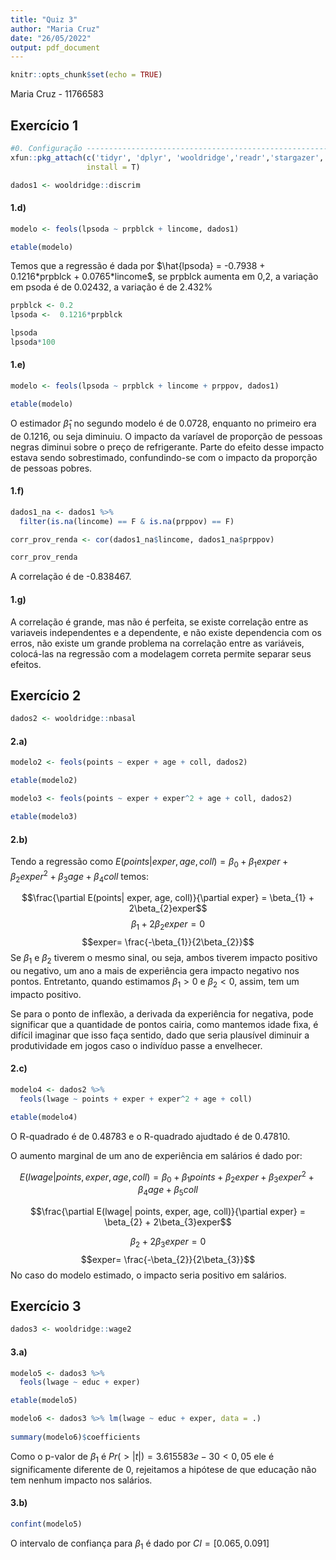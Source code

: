 ---
title: "Quiz 3"
author: "Maria Cruz"
date: "26/05/2022"
output: pdf_document
---

```{r setup, include=FALSE}
knitr::opts_chunk$set(echo = TRUE)
```

Maria Cruz - 11766583

## Exercício 1
```{r}
#0. Configuração ------------------------------------------------------
xfun::pkg_attach(c('tidyr', 'dplyr', 'wooldridge','readr','stargazer','fixest'), 
                 install = T)
```

```{r}
dados1 <- wooldridge::discrim
```


#### 1.d) 

```{r}
modelo <- feols(lpsoda ~ prpblck + lincome, dados1)

etable(modelo)

```

Temos que a regressão é dada por $\hat{lpsoda} = -0.7938 + 0.1216*prpblck + 0.0765*lincome$, se prpblck aumenta em 0,2, a variação em psoda é de 0.02432, a variação é de 2.432%

```{r}
prpblck <- 0.2
lpsoda <-  0.1216*prpblck

lpsoda
lpsoda*100

```



#### 1.e)


```{r}
modelo <- feols(lpsoda ~ prpblck + lincome + prppov, dados1)

etable(modelo)
```
 O estimador $\hat{\beta}_{1}$ no segundo modelo é de 0.0728, enquanto no primeiro era de 0.1216, ou seja diminuiu. O impacto da varíavel de proporção de pessoas negras diminui sobre o preço de refrigerante. Parte do efeito desse impacto estava sendo sobrestimado, confundindo-se com o impacto da proporção de pessoas pobres.

#### 1.f)
```{r}
dados1_na <- dados1 %>% 
  filter(is.na(lincome) == F & is.na(prppov) == F)

corr_prov_renda <- cor(dados1_na$lincome, dados1_na$prppov)

corr_prov_renda
```

A correlação é de -0.838467.


#### 1.g)

A correlação é grande, mas não é perfeita, se existe correlação entre as variaveis independentes e a dependente, e não existe dependencia com os erros, não existe um grande problema na correlação entre as variáveis, colocá-las na regressão com a modelagem correta permite separar seus efeitos.



## Exercício 2

```{r}
dados2 <- wooldridge::nbasal
```


#### 2.a)

```{r}
modelo2 <- feols(points ~ exper + age + coll, dados2)

etable(modelo2)

modelo3 <- feols(points ~ exper + exper^2 + age + coll, dados2)

etable(modelo3)
```



#### 2.b)

Tendo a regressão como $E(points| exper, age, coll) = \beta_{0} + \beta_{1} exper +   \beta_{2} exper^{2}+ \beta_{3} age + \beta_{4} coll$ temos:

$$\frac{\partial E(points| exper, age, coll)}{\partial exper} = \beta_{1} + 2\beta_{2}exper$$
$$\beta_{1} + 2\beta_{2}exper= 0$$
$$exper= \frac{-\beta_{1}}{2\beta_{2}}$$
Se $\beta_{1}$ e $\beta_{2}$ tiverem o mesmo sinal, ou seja, ambos tiverem impacto positivo ou negativo, um ano a mais de experiência gera impacto negativo nos pontos. Entretanto, quando estimamos $\beta_{1} >0$ e $\beta_{2} <0$, assim, tem um impacto positivo.

Se para o ponto de inflexão, a derivada da experiência for negativa, pode significar que a quantidade de pontos cairia, como mantemos idade fixa, é difícil imaginar que isso faça sentido, dado que seria plausível diminuir a produtividade em jogos caso o indivíduo passe a envelhecer.


#### 2.c)

```{r}
modelo4 <- dados2 %>% 
  feols(lwage ~ points + exper + exper^2 + age + coll)

etable(modelo4)
```

O R-quadrado é de 0.48783 e o R-quadrado ajudtado é de 0.47810.

O aumento marginal de um ano de experiência em salários é dado por:

$$E(lwage| points, exper, age, coll) = \beta_{0} + \beta_{1} points+ \beta_{2} exper +   \beta_{3} exper^{2}+ \beta_{4} age + \beta_{5} coll$$

$$\frac{\partial E(lwage| points, exper, age, coll)}{\partial exper} = \beta_{2} + 2\beta_{3}exper$$

$$\beta_{2} + 2\beta_{3}exper= 0$$
$$exper= \frac{-\beta_{2}}{2\beta_{3}}$$
No caso do modelo estimado, o impacto seria positivo em salários.

## Exercício 3

```{r}
dados3 <- wooldridge::wage2
```


#### 3.a)

```{r}
modelo5 <- dados3 %>% 
  feols(lwage ~ educ + exper)

etable(modelo5)
```

```{r}
modelo6 <- dados3 %>% lm(lwage ~ educ + exper, data = .)
                         
summary(modelo6)$coefficients
```

Como o p-valor de $\beta_{1}$ é  $Pr(>|t|) = 3.615583e-30 < 0,05$ ele é significamente diferente de 0, rejeitamos a hipótese de que educação não tem nenhum impacto nos salários.

#### 3.b)

```{r}
confint(modelo5)
```
O intervalo de confiança para $\beta_{1}$ é dado por $CI = [0.065,0.091]$




